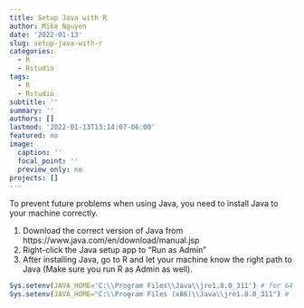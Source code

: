 ```yaml
---
title: Setup Java with R
author: Mike Nguyen
date: '2022-01-13'
slug: setup-java-with-r
categories:
  - R
  - Rstudio
tags:
  - R
  - Rstudio
subtitle: ''
summary: ''
authors: []
lastmod: '2022-01-13T13:14:07-06:00'
featured: no
image:
  caption: ''
  focal_point: ''
  preview_only: no
projects: []
---
```


To prevent future problems when using Java, you need to install Java to your machine correctly. 

 1. Download the correct version of Java from https://www.java.com/en/download/manual.jsp
 2. Right-click the Java setup app to "Run as Admin"
 3. After installing Java, go to R and let your machine know the right path to Java (Make sure you run R as Admin as well). 
 
```r
Sys.setenv(JAVA_HOME='C:\\Program Files\\Java\\jre1.8.0_311') # for 64-bit version
Sys.setenv(JAVA_HOME="C:\\Program Files (x86)\\Java\\jre1.8.0_311") # for 32-bit version
```



